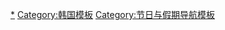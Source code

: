 {{Navbox
|name = 韓國公共假日
|title = {{flagicon|KOR}} [[韓國節日|韓國公休日]]
|tracking = <includeonly>no</includeonly>
|listclass = hlist
|group1 = 國慶日
|list1 =
*[[三一节]]
*[[光复节 (朝鲜半岛)|光復節]]
*[[开天节]]
*[[韓文日]]
|group2=名節
|list2=
*[[朝鲜新年|新年]]（前日、當日、次日）
*[[秋夕 (朝鮮半島)|秋夕]]（前日、當日、次日）
|group3=宗教紀念日
|list3=
*[[佛誕|釋迦誕辰日]]
*[[圣诞节]]
|group4=其他
|list4=
*[[星期日|日曜日]]
*[[元旦|1月1日]]
*[[兒童節]]
*[[顯忠日]]
*[[大韓民國選舉|依公職選舉法第34條任期滿了選舉的選舉日]]
|group5=替代公休日
|list5=新年、秋夕恰逢其他公休日，兒童節恰逢週六或其他公休日，國慶日為週六或其他公休日，則為公休日後首個非節假日 
}}<noinclude>
[[Category:韓國公休日|*]]
[[Category:韩国模板]]
[[Category:节日与假期导航模板]]
</noinclude>